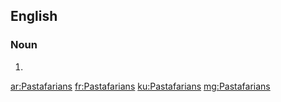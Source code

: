 ==English==

===Noun===
{{head|en}}

# {{plural of|Pastafarian}}

[[ar:Pastafarians]]
[[fr:Pastafarians]]
[[ku:Pastafarians]]
[[mg:Pastafarians]]